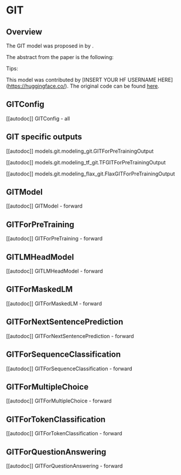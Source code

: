 <!--Copyright 2022 The HuggingFace Team. All rights reserved.

Licensed under the Apache License, Version 2.0 (the "License"); you may not use this file except in compliance with
the License. You may obtain a copy of the License at

http://www.apache.org/licenses/LICENSE-2.0

Unless required by applicable law or agreed to in writing, software distributed under the License is distributed on
an "AS IS" BASIS, WITHOUT WARRANTIES OR CONDITIONS OF ANY KIND, either express or implied. See the License for the
specific language governing permissions and limitations under the License.
-->

# GIT

## Overview

The GIT model was proposed in [<INSERT PAPER NAME HERE>](<INSERT PAPER LINK HERE>) by <INSERT AUTHORS HERE>.
<INSERT SHORT SUMMARY HERE>

The abstract from the paper is the following:

*<INSERT PAPER ABSTRACT HERE>*

Tips:

<INSERT TIPS ABOUT MODEL HERE>

This model was contributed by [INSERT YOUR HF USERNAME HERE](https://huggingface.co/<INSERT YOUR HF USERNAME HERE>).
The original code can be found [here](<INSERT LINK TO GITHUB REPO HERE>).


## GITConfig

[[autodoc]] GITConfig
    - all

## GIT specific outputs

[[autodoc]] models.git.modeling_git.GITForPreTrainingOutput

[[autodoc]] models.git.modeling_tf_git.TFGITForPreTrainingOutput

[[autodoc]] models.git.modeling_flax_git.FlaxGITForPreTrainingOutput

## GITModel

[[autodoc]] GITModel
    - forward

## GITForPreTraining

[[autodoc]] GITForPreTraining
    - forward

## GITLMHeadModel

[[autodoc]] GITLMHeadModel
    - forward

## GITForMaskedLM

[[autodoc]] GITForMaskedLM
    - forward

## GITForNextSentencePrediction

[[autodoc]] GITForNextSentencePrediction
    - forward

## GITForSequenceClassification

[[autodoc]] GITForSequenceClassification
    - forward

## GITForMultipleChoice

[[autodoc]] GITForMultipleChoice
    - forward

## GITForTokenClassification

[[autodoc]] GITForTokenClassification
    - forward

## GITForQuestionAnswering

[[autodoc]] GITForQuestionAnswering
    - forward
